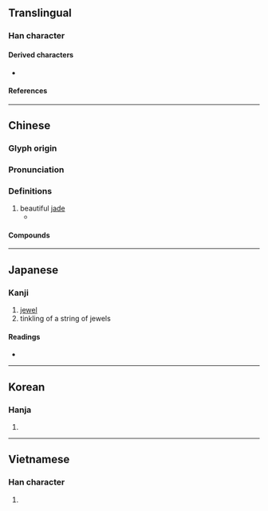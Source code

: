 {{also|玪}}
{{character info/new}}
==Translingual==

===Han character===
{{Han char|rn=96|rad=玉|as=08|sn=12|four=14190|canj=MGDD|ids=⿰𤣩林}}

====Derived characters====
* {{l|mul|[[𬰋]]}}

====References====
{{Han ref|kx=0735.090|dkj=21077|dj=1147.070|hdz=21120.080|uh=7433}}

----

==Chinese==
{{zh-forms}}

===Glyph origin===
{{Han etym}}

===Pronunciation===
{{zh-pron
|m=lín
|c=lam4
|h=pfs=
|md=
|mn=lîm
|w=
|mc=y
|oc=y
|cat=n
}}

===Definitions===
{{zh-hanzi}}

# beautiful [[jade]]
#* {{zh-x|《^禹貢》 曰：「璆琳 琅玕」 者，此 則 土地 所 生 真 玉珠 也。|Among the "Tribute of Yǔ" are mentioned '''jade''' and white corals. These were the produce of earth and genuine precious stones and pearls.|ref=Lunheng}}

====Compounds====
{{zh-der|天祿琳琅|凱薩琳|琳瑯滿目|琳宮梵宇|琳琅滿目|琳宮|璆琳|琳瑯}}

----

==Japanese==

===Kanji===
{{ja-kanji|grade=|rs=玉08}}

# [[jewel]]
# tinkling of a string of jewels

====Readings====
* {{ja-readings
|goon=りん
|kanon=りん
|kun=
|nanori=
}}

----

==Korean==

===Hanja===
{{ko-hanja|hangeul=[[림]]>[[임]]|eumhun=|rv=rim>im|mr=rim>im|y=lim>im}}

# {{defn|lang=ko|sort=玉08}}

----

==Vietnamese==

===Han character===
{{vi-hantu|[[lâm]], [[lam]]|rs=玉08}}

# {{defn|lang=vi|sort=玉08}}